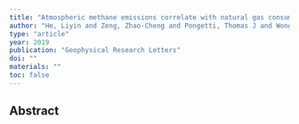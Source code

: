 ```yaml
---
title: "Atmospheric methane emissions correlate with natural gas consumption from residential and commercial sectors in Los Angeles"
author: "He, Liyin and Zeng, Zhao-Cheng and Pongetti, Thomas J and Wong, Clare and Liang, Jianming and Gurney, Kevin R and Newman, Sally and Yadav, Vineet and Verhulst, Kristal and Miller, Charles E and others"
type: "article"
year: 2019
publication: "Geophysical Research Letters"
doi: ""
materials: ""
toc: false
---
```


## Abstract

